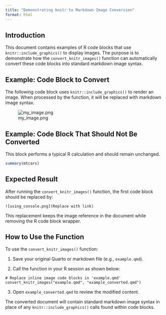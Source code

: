 ```yaml
---
title: "Demonstrating knitr to Markdown Image Conversion"
format: html
---
```


## Introduction

This document contains examples of R code blocks that use `knitr::include_graphics()` to display images. The purpose is to demonstrate how the `convert_knitr_images()` function can automatically convert these code blocks into standard markdown image syntax.

## Example: Code Block to Convert

The following code block uses `knitr::include_graphics()` to render an image. When processed by the function, it will be replaced with markdown image syntax.

![my_image.png](Replace_with_link)

## Example: Code Block That Should Not Be Converted

This block performs a typical R calculation and should remain unchanged.

```r
summary(mtcars)
```

## Expected Result

After running the `convert_knitr_images()` function, the first code block should be replaced by:

`![using_console.png](Replace with link)`

This replacement keeps the image reference in the document while removing the R code block wrapper.

## How to Use the Function

To use the `convert_knitr_images()` function:

1. Save your original Quarto or markdown file (e.g., `example.qmd`).

2. Call the function in your R session as shown below:

````
# Replace inline image code blocks in 'example.qmd'
convert_knitr_images("example.qmd", "example_converted.qmd")
````

3. Open `example_converted.qmd` to review the modified content.

The converted document will contain standard markdown image syntax in place of any `knitr::include_graphics()` calls found within code blocks.

